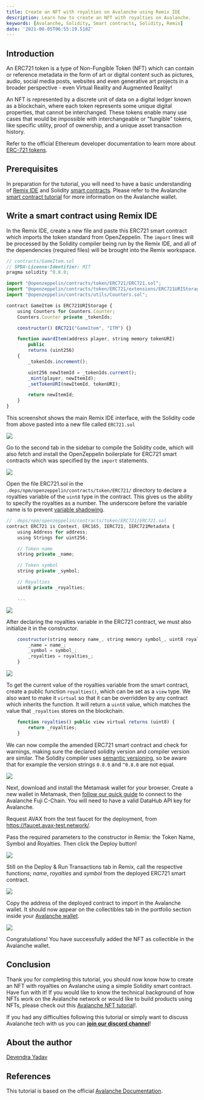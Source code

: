 ```yaml
---
title: Create an NFT with royalties on Avalanche using Remix IDE
description: Learn how to create an NFT with royalties on Avalanche.
keywords: [Avalanche, Solidity, Smart contracts, Solidity, Remix]
date: '2021-08-05T06:55:19.518Z'
---
```


## Introduction

An ERC721 token is a type of Non-Fungible Token (NFT) which can contain or reference metadata in the form of art or digital content such as pictures, audio, social media posts, websites and even generative art projects in a broader perspective - even Virtual Reality and Augmented Reality!

An NFT is represented by a discrete unit of data on a digital ledger known as a blockchain, where each token represents some unique digital properties, that cannot be interchanged. These tokens enable many use cases that would be impossible with interchangeable or "fungible" tokens, like specific utility, proof of ownership, and a unique asset transaction history.

Refer to the official Ethereum developer documentation to learn more about [ERC-721 tokens](https://ethereum.org/en/developers/docs/standards/tokens/erc-721/).

## Prerequisites

In preparation for the tutorial, you will need to have a basic understanding of [Remix IDE](https://remix.ethereum.org/) and Solidity [smart contracts](https://solidity-by-example.org/). Please refer to the Avalanche [smart contract tutorial](https://learn.figment.io/tutorials/deploy-a-smart-contract-on-avalanche-using-remix-and-metamask) for more information on the Avalanche wallet.

## Write a smart contract using Remix IDE

In the Remix IDE, create a new file and paste this ERC721 smart contract which imports the token standard from OpenZeppelin. The `import` lines will be processed by the Solidity compiler being run by the Remix IDE, and all of the dependencies (required files) will be brought into the Remix workspace.

```javascript
// contracts/GameItem.sol
// SPDX-License-Identifier: MIT
pragma solidity ^0.8.0;

import "@openzeppelin/contracts/token/ERC721/ERC721.sol";
import "@openzeppelin/contracts/token/ERC721/extensions/ERC721URIStorage.sol";
import "@openzeppelin/contracts/utils/Counters.sol";

contract GameItem is ERC721URIStorage {
    using Counters for Counters.Counter;
    Counters.Counter private _tokenIds;

    constructor() ERC721("GameItem", "ITM") {}

    function awardItem(address player, string memory tokenURI)
        public
        returns (uint256)
    {
        _tokenIds.increment();

        uint256 newItemId = _tokenIds.current();
        _mint(player, newItemId);
        _setTokenURI(newItemId, tokenURI);

        return newItemId;
    }
}
```

This screenshot shows the main Remix IDE interface, with the Solidity code from above pasted into a new file called `ERC721.sol`

![](./assets/avalanche-create-nft-with-royalties-image-1.png)

Go to the second tab in the sidebar to compile the Solidity code, which will also fetch and install the OpenZeppelin boilerplate for ERC721 smart contracts which was specified by the `import` statements.

![](./assets/avalanche-create-nft-with-royalties-image-2.png)

Open the file ERC721.sol in the `.deps/npm/openzeppelin/contracts/token/ERC721/` directory to declare a royalties variable of the `uint8` type in the contract. This gives us the ability to specify the royalties as a number. The underscore before the variable name is to prevent [variable shadowing](https://en.wikipedia.org/wiki/Variable_shadowing).

```javascript
// .deps/npm/openzeppelin/contracts/token/ERC721/ERC721.sol
contract ERC721 is Context, ERC165, IERC721, IERC721Metadata {
    using Address for address;
    using Strings for uint256;

    // Token name
    string private _name;

    // Token symbol
    string private _symbol;

    // Royalties
    uint8 private _royalties;

    ...
```

![](./assets/avalanche-create-nft-with-royalties-image-3.png)

After declaring the royalties variable in the ERC721 contract, we must also initialize it in the constructor.

```javascript
    constructor(string memory name_, string memory symbol_, uint8 royalties_) {
        _name = name_;
        _symbol = symbol_;
        _royalties = royalties_;
    }
```

![](./assets/avalanche-create-nft-with-royalties-image-4.png)

To get the current value of the royalties variable from the smart contract, create a public function `royalties()`, which can be set as a `view` type. We also want to make it `virtual` so that it can be overridden by any contract which inherits the function. It will return a `uint8` value, which matches the value that `_royalties` stores on the blockchain.

```javascript
    function royalties() public view virtual returns (uint8) {
        return _royalties;
    }
```

We can now compile the amended ERC721 smart contract and check for warnings, making sure the declared solidity version and compiler version are similar. The Solidity compiler uses [semantic versioning](http://semver.org/), so be aware that for example the version strings `0.8.0` and `^0.8.0` are not equal.

![](./assets/avalanche-create-nft-with-royalties-image-5.png)

Next, download and install the Metamask wallet for your browser. Create a new wallet in Metamask, then [follow our quick guide](https://learn.figment.io/tutorials/deploy-a-smart-contract-on-avalanche-using-remix-and-metamask#step-1-setting-up-metamask) to connect to the Avalanche Fuji C-Chain. You will need to have a valid DataHub API key for Avalanche.

Request AVAX from the test faucet for the deployment, from <https://faucet.avax-test.network/>.

Pass the required parameters to the constructor in Remix: the Token Name, Symbol and Royalties. Then click the Deploy button!

![](./assets/avalanche-create-nft-with-royalties-image-6.png)

Still on the Deploy & Run Transactions tab in Remix, call the respective functions; _name_, _royalties_ and _symbol_ from the deployed ERC721 smart contract.

![](./assets/avalanche-create-nft-with-royalties-image-7.png)

Copy the address of the deployed contract to import in the Avalanche wallet. It should now appear on the collectibles tab in the portfolio section inside your [Avalanche wallet](https://wallet.avax.network/).

![](./assets/avalanche-create-nft-with-royalties-image-8.png)

Congratulations! You have successfully added the NFT as collectible in the Avalanche wallet.

## Conclusion

Thank you for completing this tutorial, you should now know how to create an NFT with royalties on Avalanche using a simple Solidity smart contract. Have fun with it! If you would like to know the technical background of how NFTs work on the Avalanche network or would like to build products using NFTs, please check out this [Avalanche NFT tutorial](https://learn.figment.io/tutorials/create-mint-transfer-nft)!.

If you had any difficulties following this tutorial or simply want to discuss Avalanche tech with us you can [**join our discord channel**](https://discord.gg/fszyM7K)!

## About the author

[Devendra Yadav](https://twitter.com/de_villa7)

## References

This tutorial is based on the official [Avalanche Documentation](https://docs.avax.network/build/tutorials/smart-contracts/deploy-a-smart-contract-on-avalanche-using-remix-and-metamask).
